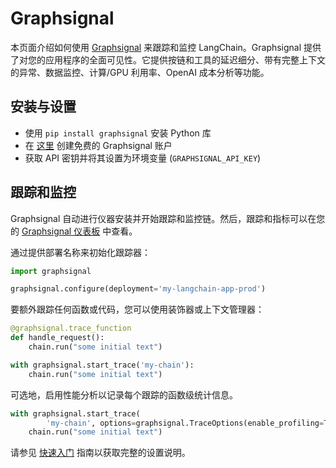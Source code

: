 # Graphsignal

本页面介绍如何使用 [Graphsignal](https://app.graphsignal.com) 来跟踪和监控 LangChain。Graphsignal 提供了对您的应用程序的全面可见性。它提供按链和工具的延迟细分、带有完整上下文的异常、数据监控、计算/GPU 利用率、OpenAI 成本分析等功能。

## 安装与设置

- 使用 `pip install graphsignal` 安装 Python 库
- 在 [这里](https://graphsignal.com) 创建免费的 Graphsignal 账户
- 获取 API 密钥并将其设置为环境变量 (`GRAPHSIGNAL_API_KEY`)

## 跟踪和监控

Graphsignal 自动进行仪器安装并开始跟踪和监控链。然后，跟踪和指标可以在您的 [Graphsignal 仪表板](https://app.graphsignal.com) 中查看。

通过提供部署名称来初始化跟踪器：

```python
import graphsignal

graphsignal.configure(deployment='my-langchain-app-prod')
```

要额外跟踪任何函数或代码，您可以使用装饰器或上下文管理器：

```python
@graphsignal.trace_function
def handle_request():    
    chain.run("some initial text")
```

```python
with graphsignal.start_trace('my-chain'):
    chain.run("some initial text")
```

可选地，启用性能分析以记录每个跟踪的函数级统计信息。

```python
with graphsignal.start_trace(
        'my-chain', options=graphsignal.TraceOptions(enable_profiling=True)):
    chain.run("some initial text")
```

请参见 [快速入门](https://graphsignal.com/docs/guides/quick-start/) 指南以获取完整的设置说明。